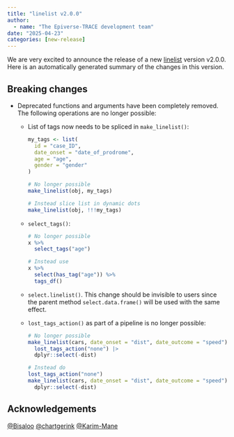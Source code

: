 ```yaml
---
title: "linelist v2.0.0"
author:
  - name: "The Epiverse-TRACE development team"
date: "2025-04-23"
categories: [new-release]
---
```


We are very excited to announce the release of a new [linelist](<https://epiverse-trace.github.io/linelist>) version v2.0.0.
Here is an automatically generated summary of the changes in this version.

## Breaking changes

* Deprecated functions and arguments have been completely removed. The following
  operations are no longer possible:
  
  * List of tags now needs to be spliced in `make_linelist()`:
    ```r
    my_tags <- list(
      id = "case_ID",
      date_onset = "date_of_prodrome",
      age = "age",
      gender = "gender"
    )

    # No longer possible
    make_linelist(obj, my_tags)

    # Instead slice list in dynamic dots
    make_linelist(obj, !!!my_tags)
    ```
    
  * `select_tags()`:
    ```r
    # No longer possible
    x %>%
      select_tags("age")

    # Instead use
    x %>%
      select(has_tag("age")) %>%
      tags_df()
    ```

  * `select.linelist()`. This change should be invisible to users since the 
    parent method `select.data.frame()` will be used with the same effect.
  
  * `lost_tags_action()` as part of a pipeline is no longer possible:
    ```r
    # No longer possible
    make_linelist(cars, date_onset = "dist", date_outcome = "speed") |>
      lost_tags_action("none") |>
      dplyr::select(-dist)
  
    # Instead do
    lost_tags_action("none") 
    make_linelist(cars, date_onset = "dist", date_outcome = "speed") |>
      dplyr::select(-dist)
    ```

## Acknowledgements

[&#x0040;Bisaloo](https://github.com/Bisaloo) [&#x0040;chartgerink](https://github.com/chartgerink) [&#x0040;Karim-Mane](https://github.com/Karim-Mane)
